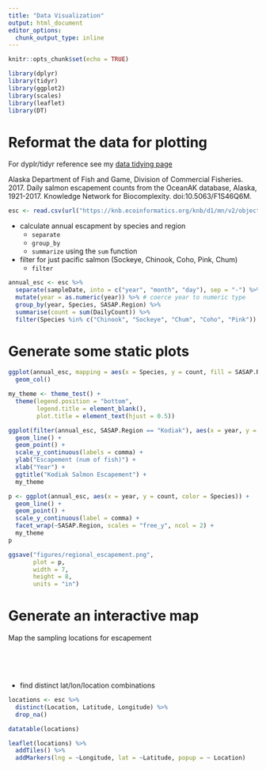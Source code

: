 ```yaml
---
title: "Data Visualization"
output: html_document
editor_options: 
  chunk_output_type: inline
---
```


```r
knitr::opts_chunk$set(echo = TRUE)
```

```r
library(dplyr)
library(tidyr)
library(ggplot2)
library(scales)
library(leaflet)
library(DT)
```


# Reformat the data for plotting

For dyplr/tidyr reference see my [data tidying page](data-tidying.html)

Alaska Department of Fish and Game, Division of Commercial Fisheries. 2017. Daily salmon escapement counts from the OceanAK database, Alaska, 1921-2017. Knowledge Network for Biocomplexity. doi:10.5063/F1S46Q6M.

```r
esc <- read.csv(url("https://knb.ecoinformatics.org/knb/d1/mn/v2/object/urn%3Auuid%3Af119a05b-bbe7-4aea-93c6-85434dcb1c5e", method = "libcurl"), stringsAsFactors = F)
```

* calculate annual escapment by species and region
    + `separate`
    + `group_by`
    + `summarize` using the `sum` function
* filter for just pacific salmon (Sockeye, Chinook, Coho, Pink, Chum)
    + `filter`

```r
annual_esc <- esc %>% 
  separate(sampleDate, into = c("year", "month", "day"), sep = "-") %>% 
  mutate(year = as.numeric(year)) %>% # coerce year to numeric type
  group_by(year, Species, SASAP.Region) %>% 
  summarise(count = sum(DailyCount)) %>% 
  filter(Species %in% c("Chinook", "Sockeye", "Chum", "Coho", "Pink"))
```


# Generate some static plots

```r
ggplot(annual_esc, mapping = aes(x = Species, y = count, fill = SASAP.Region)) +
  geom_col()
```

```r
my_theme <- theme_test() +
  theme(legend.position = "bottom", 
        legend.title = element_blank(),
        plot.title = element_text(hjust = 0.5))
```


```r
ggplot(filter(annual_esc, SASAP.Region == "Kodiak"), aes(x = year, y = count, color = Species)) +
  geom_line() +
  geom_point() +
  scale_y_continuous(labels = comma) +
  ylab("Escapement (num of fish)") +
  xlab("Year") +
  ggtitle("Kodiak Salmon Escapement") +
  my_theme
```

```r
p <- ggplot(annual_esc, aes(x = year, y = count, color = Species)) +
  geom_line() +
  geom_point() +
  scale_y_continuous(label = comma) +
  facet_wrap(~SASAP.Region, scales = "free_y", ncol = 2) +
  my_theme
p

ggsave("figures/regional_escapement.png", 
       plot = p,
       width = 7,
       height = 8,
       units = "in")
```


# Generate an interactive map

Map the sampling locations for escapement

<br/>
<br/>
<br/>

* find distinct lat/lon/location combinations

```r
locations <- esc %>% 
  distinct(Location, Latitude, Longitude) %>% 
  drop_na()
```

```r
datatable(locations)
```

```r
leaflet(locations) %>% 
  addTiles() %>% 
  addMarkers(lng = ~Longitude, lat = ~Latitude, popup = ~ Location)
```


